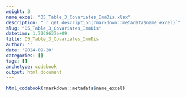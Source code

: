 ```yaml
---
weight: 3
name_excel: "D5_Table_3_Covariates_ImmDis.xlsx"
description: "`r get_description(rmarkdown::metadata$name_excel)`"
slug: "D5_Table_3_Covariates_ImmDis"
datetime: 1.7268637e+09
title: D5_Table_3_Covariates_ImmDis
author: ''
date: '2024-09-20'
categories: []
tags: []
archetype: codebook
output: html_document
---
```


```r
html_codebook(rmarkdown::metadata$name_excel)
```
